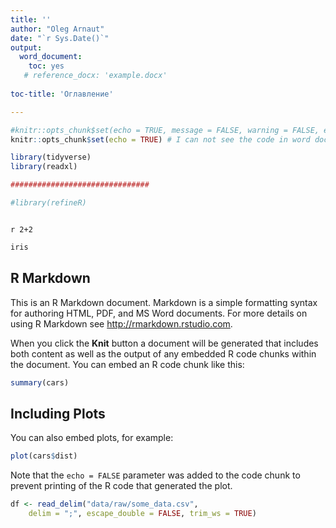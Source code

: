 ```yaml
---
title: ''
author: "Oleg Arnaut"
date: "`r Sys.Date()`"
output:
  word_document:
    toc: yes
   # reference_docx: 'example.docx'
    
toc-title: 'Оглавление'

---
```


```r

#knitr::opts_chunk$set(echo = TRUE, message = FALSE, warning = FALSE, error = FALSE, cache = TRUE) # I can see the code in word documents
knitr::opts_chunk$set(echo = TRUE) # I can not see the code in word documents

library(tidyverse)
library(readxl)

###############################

#library(refineR)



```


`r 2+2`


```r

iris

```


## R Markdown

This is an R Markdown document. Markdown is a simple formatting syntax for authoring HTML, PDF, and MS Word documents. For more details on using R Markdown see <http://rmarkdown.rstudio.com>.

When you click the **Knit** button a document will be generated that includes both content as well as the output of any embedded R code chunks within the document. You can embed an R code chunk like this:

```r
summary(cars)
```


\newpage


## Including Plots

You can also embed plots, for example:

```r
plot(cars$dist)
```

Note that the `echo = FALSE` parameter was added to the code chunk to prevent printing of the R code that generated the plot.


```r

df <- read_delim("data/raw/some_data.csv", 
    delim = ";", escape_double = FALSE, trim_ws = TRUE)


```



